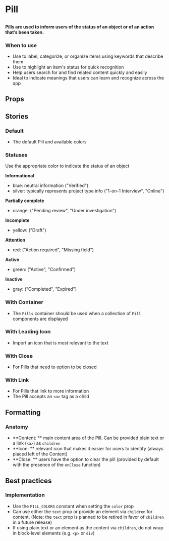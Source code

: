 
# Pill

##

<h4>
  Pills are used to inform users of the status of an object or of an action that’s been taken.
</h4>

<Canvas>
  <Story id="components-pill--default" />
</Canvas>

### When to use
- Use to label, categorize, or organize items using keywords that describe them
- Use to highlight an item's status for quick recognition
- Help users search for and find related content quickly and easily
- Ideal to indicate meanings that users can learn and recognize across the app

## Props

<ArgsTable of={Pill} />


## Stories

### Default
- The default Pill and available colors

<Canvas>
  <Story id="components-pill--default" />
</Canvas>

### Statuses

Use the appropriate color to indicate the status of an object 

**Informational**
- blue: neutral information ("Verified")
- silver: typically represents project type info ("1-on-1 Interview", "Online")

**Partially complete**
- orange: ("Pending review", "Under investigation")

**Incomplete**
- yellow: ("Draft")

**Attention**
- red: ("Action required", "Missing field")

**Active**
- green: ("Active", "Confirmed")

**Inactive**
- gray: ("Completed", "Expired")

<Canvas>
  <Story id="components-pill--statuses" />
</Canvas>

### With Container
- The `Pills` container should be used when a collection of `Pill` components are displayed

<Canvas>
  <Story id="components-pill--with-container" />
</Canvas>

### With Leading Icon
- Import an icon that is most relevant to the text

<Canvas>
  <Story id="components-pill--with-leading-icon" />
</Canvas>

### With Close
- For Pills that need to option to be closed

<Canvas>
  <Story id="components-pill--with-close" />
</Canvas>

### With Link
- For Pills that link to more information
- The Pill accepts an `<a>` tag as a child

<Canvas>
  <Story id="components-pill--with-link" />
</Canvas>


## Formatting

### Anatomy
- **Content: ** main content area of the Pill. Can be provided plain text or a link (`<a>`) as `children`
- **Icon: ** relevant icon that makes it easier for users to identify (always placed left of the Content)
- **Close: ** users have the option to clear the pill (provided by default with the presence of the `onClose` function)

## Best practices

### Implementation
- Use the `PILL_COLORS` constant when setting the `color` prop
- Can use either the `text` prop or provide an element via `children` for content. (Note: the `text` prop is planned to be retired in favor of `children` in a future release)
- If using plain text or an element as the content via `children`, do not wrap in block-level elements (e.g. `<p>` or `div`)
